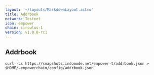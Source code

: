```yaml
---
layout: '~/layouts/MarkdownLayout.astro'
title: Addrbook
network: Testnet
icon: empower
chain: circulus-1
version: v1.0.0-rc1
---
```

## Addrbook

```
curl -Ls https://snapshots.indonode.net/empower-t/addrbook.json > $HOME/.empowerchain/config/addrbook.json
```